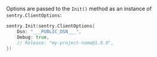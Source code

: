 Options are passed to the `Init()` method as an instance of `sentry.ClientOptions`:

<SignInNote />

```go
sentry.Init(sentry.ClientOptions{
	Dsn: "___PUBLIC_DSN___",
	Debug: true,
	// Release: "my-project-name@1.0.0",
})
```
